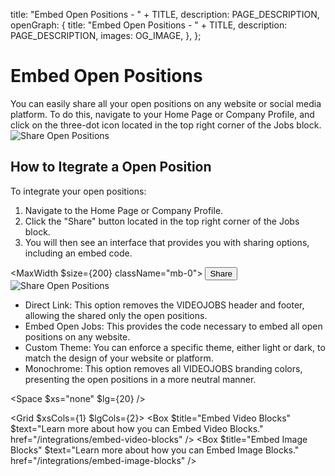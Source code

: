 
  title: "Embed Open Positions - " + TITLE,
  description: PAGE_DESCRIPTION,
  openGraph: {
    title: "Embed Open Positions - " + TITLE,
    description: PAGE_DESCRIPTION,
    images: OG_IMAGE,
  },
};

# Embed Open Positions 
You can easily share all your open positions on any website or social media platform. To do this, navigate to your Home Page or Company Profile, and click on the three-dot icon located in the top right corner of the Jobs block.
![Share Open Positions](/17-embed-open-positions/share-jobs.jpg)

## How to Itegrate a Open Position
To integrate your open positions:

1. Navigate to the Home Page or Company Profile.
2. Click the "Share" button located in the top right corner of the Jobs block.
3. You will then see an interface that provides you with sharing options, including an embed code.

<MaxWidth $size={200} className="mb-0">
  <StyledDataDropdown>
    <StyledDataDropdownItem>
      <button>
        <Icon name="Share" /> <span>Share</span>
      </button>
    </StyledDataDropdownItem>
  </StyledDataDropdown>
</MaxWidth>
![Share Open Positions](/17-embed-open-positions/modal.jpg)

- Direct Link: This option removes the VIDEOJOBS header and footer, allowing the shared only the open positions.
- Embed Open Jobs: This provides the code necessary to embed all open positions on any website.
- Custom Theme: You can enforce a specific theme, either light or dark, to match the design of your website or platform.
- Monochrome: This option removes all VIDEOJOBS branding colors, presenting the open positions in a more neutral manner.

<Space $xs="none" $lg={20} />

<Grid $xsCols={1} $lgCols={2}>
  <Box $title="Embed Video Blocks" $text="Learn more about how you can Embed Video Blocks." href="/integrations/embed-video-blocks" />
  <Box $title="Embed Image Blocks" $text="Learn more about how you can Embed Image Blocks." href="/integrations/embed-image-blocks" />
</Grid>
